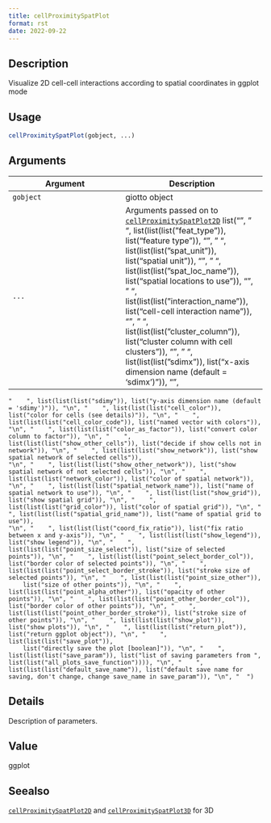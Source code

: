 ```yaml
--- 
title: cellProximitySpatPlot 
format: rst 
date: 2022-09-22 
--- 
```


## Description

Visualize 2D cell-cell interactions according to spatial coordinates in ggplot mode


## Usage

```r
cellProximitySpatPlot(gobject, ...)
```


## Arguments

Argument      |Description
------------- |----------------
`gobject`     |     giotto object
`...`     |      Arguments passed on to [`cellProximitySpatPlot2D`](#cellproximityspatplot2d)   list("\n", "    ", list(list(list("feat_type")), list("feature type")), "\n", "    ", list(list(list("spat_unit")), list("spatial unit")), "\n", "    ", list(list(list("spat_loc_name")), list("spatial locations to use")), "\n", "    ", list(list(list("interaction_name")), list("cell-cell interaction name")), "\n", "    ", list(list(list("cluster_column")), list("cluster column with cell clusters")), "\n", "    ", list(list(list("sdimx")), list("x-axis dimension name (default = 'sdimx')")), "\n", 
    "    ", list(list(list("sdimy")), list("y-axis dimension name (default = 'sdimy')")), "\n", "    ", list(list(list("cell_color")), list("color for cells (see details)")), "\n", "    ", list(list(list("cell_color_code")), list("named vector with colors")), "\n", "    ", list(list(list("color_as_factor")), list("convert color column to factor")), "\n", "    ", list(list(list("show_other_cells")), list("decide if show cells not in network")), "\n", "    ", list(list(list("show_network")), list("show spatial network of selected cells")), 
    "\n", "    ", list(list(list("show_other_network")), list("show spatial network of not selected cells")), "\n", "    ", list(list(list("network_color")), list("color of spatial network")), "\n", "    ", list(list(list("spatial_network_name")), list("name of spatial network to use")), "\n", "    ", list(list(list("show_grid")), list("show spatial grid")), "\n", "    ", list(list(list("grid_color")), list("color of spatial grid")), "\n", "    ", list(list(list("spatial_grid_name")), list("name of spatial grid to use")), 
    "\n", "    ", list(list(list("coord_fix_ratio")), list("fix ratio between x and y-axis")), "\n", "    ", list(list(list("show_legend")), list("show legend")), "\n", "    ", list(list(list("point_size_select")), list("size of selected points")), "\n", "    ", list(list(list("point_select_border_col")), list("border color of selected points")), "\n", "    ", list(list(list("point_select_border_stroke")), list("stroke size of selected points")), "\n", "    ", list(list(list("point_size_other")), 
        list("size of other points")), "\n", "    ", list(list(list("point_alpha_other")), list("opacity of other points")), "\n", "    ", list(list(list("point_other_border_col")), list("border color of other points")), "\n", "    ", list(list(list("point_other_border_stroke")), list("stroke size of other points")), "\n", "    ", list(list(list("show_plot")), list("show plots")), "\n", "    ", list(list(list("return_plot")), list("return ggplot object")), "\n", "    ", list(list(list("save_plot")), 
        list("directly save the plot [boolean]")), "\n", "    ", list(list(list("save_param")), list("list of saving parameters from ", list(list("all_plots_save_function")))), "\n", "    ", list(list(list("default_save_name")), list("default save name for saving, don't change, change save_name in save_param")), "\n", "  ")


## Details

Description of parameters.


## Value

ggplot


## Seealso

[`cellProximitySpatPlot2D`](#cellproximityspatplot2d) and [`cellProximitySpatPlot3D`](#cellproximityspatplot3d) for 3D


